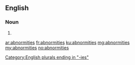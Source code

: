 ==English==

===Noun===
{{head|en|plural}}

# {{plural of|abnormity|lang=en|nocat=1}}

[[Category:English plurals ending in "-ies"]]

[[ar:abnormities]]
[[fr:abnormities]]
[[ku:abnormities]]
[[mg:abnormities]]
[[my:abnormities]]
[[no:abnormities]]